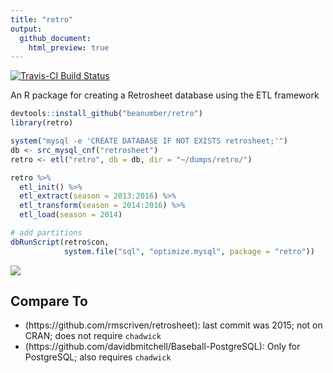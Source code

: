 ```yaml
---
title: "retro"
output:
  github_document:
    html_preview: true
---
```


[![Travis-CI Build Status](https://travis-ci.org/beanumber/retro.svg?branch=master)](https://travis-ci.org/beanumber/retro)

An R package for creating a Retrosheet database using the ETL framework

```r
devtools::install_github("beanumber/retro")
library(retro)
```

```r
system("mysql -e 'CREATE DATABASE IF NOT EXISTS retrosheet;'")
db <- src_mysql_cnf("retrosheet")
retro <- etl("retro", db = db, dir = "~/dumps/retro/")

retro %>%
  etl_init() %>%
  etl_extract(season = 2013:2016) %>%
  etl_transform(season = 2014:2016) %>%
  etl_load(season = 2014)

# add partitions
dbRunScript(retro$con, 
            system.file("sql", "optimize.mysql", package = "retro"))
```

![](http://www.retrosheet.org/hitloc.jpg)

## Compare To

- (https://github.com/rmscriven/retrosheet): last commit was 2015; not on CRAN; does not require `chadwick`
- (https://github.com/davidbmitchell/Baseball-PostgreSQL): Only for PostgreSQL; also requires `chadwick`
